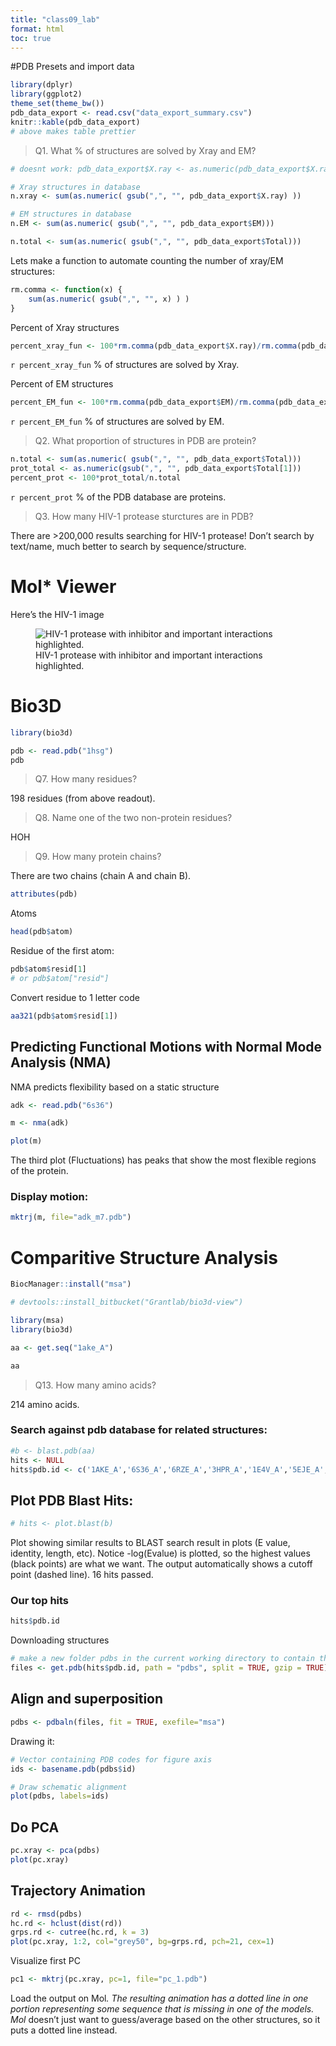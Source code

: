 ```yaml
---
title: "class09_lab"
format: html
toc: true
---
```


#PDB
Presets and import data
```r
library(dplyr)
library(ggplot2)
theme_set(theme_bw())
pdb_data_export <- read.csv("data_export_summary.csv")
knitr::kable(pdb_data_export)
# above makes table prettier
```

> Q1. What % of structures are solved by Xray and EM?

```r
# doesnt work: pdb_data_export$X.ray <- as.numeric(pdb_data_export$X.ray)

# Xray structures in database
n.xray <- sum(as.numeric( gsub(",", "", pdb_data_export$X.ray) ))
```

```r
# EM structures in database
n.EM <- sum(as.numeric( gsub(",", "", pdb_data_export$EM)))
```

```r
n.total <- sum(as.numeric( gsub(",", "", pdb_data_export$Total)))
```

Lets make a function to automate counting the number of xray/EM structures:
```r
rm.comma <- function(x) {
    sum(as.numeric( gsub(",", "", x) ) )
}
```

Percent of Xray structures
```r
percent_xray_fun <- 100*rm.comma(pdb_data_export$X.ray)/rm.comma(pdb_data_export$Total)
```

`r percent_xray_fun` % of structures are solved by Xray.

Percent of EM structures
```r
percent_EM_fun <- 100*rm.comma(pdb_data_export$EM)/rm.comma(pdb_data_export$Total)
```

`r percent_EM_fun` % of structures are solved by EM.

> Q2. What proportion of structures in PDB are protein?

```r
n.total <- sum(as.numeric( gsub(",", "", pdb_data_export$Total)))
prot_total <- as.numeric(gsub(",", "", pdb_data_export$Total[1]))
percent_prot <- 100*prot_total/n.total
```

`r percent_prot` % of the PDB database are proteins.

> Q3. How many HIV-1 protease sturctures are in PDB?

There are >200,000 results searching for HIV-1 protease! 
Don't search by text/name, much better to search by sequence/structure.

# Mol* Viewer

Here's the HIV-1 image

![HIV-1 protease with inhibitor and important interactions highlighted.](1HSG.png)

# Bio3D

```r
library(bio3d)
```


```r
pdb <- read.pdb("1hsg")
pdb
```

> Q7. How many residues?

198 residues (from above readout).

> Q8. Name one of the two non-protein residues?

HOH

> Q9. How many protein chains?

There are two chains (chain A and chain B). 

```r
attributes(pdb)
```
Atoms
```r
head(pdb$atom)
```
Residue of the first atom:

```r
pdb$atom$resid[1]
# or pdb$atom["resid"]
```
Convert residue to 1 letter code
```r
aa321(pdb$atom$resid[1])
```

## Predicting Functional Motions with Normal Mode Analysis (NMA)

NMA predicts flexibility based on a static structure

```r
adk <- read.pdb("6s36")
```

```r
m <- nma(adk)
```

```r
plot(m)
```

The third plot (Fluctuations) has peaks that show the most flexible regions of the protein.

### Display motion:

```r
mktrj(m, file="adk_m7.pdb")
```

# Comparitive Structure Analysis

```r
BiocManager::install("msa")
```
```r
# devtools::install_bitbucket("Grantlab/bio3d-view")
```
```r
library(msa)
library(bio3d)
```

```r
aa <- get.seq("1ake_A")
```

```r
aa
```
> Q13. How many amino acids?

214 amino acids. 

### Search against pdb database for related structures:
```r
#b <- blast.pdb(aa)
hits <- NULL
hits$pdb.id <- c('1AKE_A','6S36_A','6RZE_A','3HPR_A','1E4V_A','5EJE_A','1E4Y_A','3X2S_A','6HAP_A','6HAM_A','4K46_A','3GMT_A','4PZL_A')
```

## Plot PDB Blast Hits:

```r
# hits <- plot.blast(b)
```

Plot showing similar results to BLAST search result in plots (E value, identity, length, etc). Notice -log(Evalue) is plotted, so the highest values (black points) are what we want. The output automatically shows a cutoff point (dashed line). 16 hits passed.

### Our top hits
```r
hits$pdb.id
```

Downloading structures

```r
# make a new folder pdbs in the current working directory to contain the structure files
files <- get.pdb(hits$pdb.id, path = "pdbs", split = TRUE, gzip = TRUE)
```

## Align and superposition

```r
pdbs <- pdbaln(files, fit = TRUE, exefile="msa")
```

Drawing it:
```r
# Vector containing PDB codes for figure axis
ids <- basename.pdb(pdbs$id)

# Draw schematic alignment
plot(pdbs, labels=ids)
```

## Do PCA

```r
pc.xray <- pca(pdbs)
plot(pc.xray)
```

## Trajectory Animation

```r
rd <- rmsd(pdbs)
hc.rd <- hclust(dist(rd))
grps.rd <- cutree(hc.rd, k = 3)
plot(pc.xray, 1:2, col="grey50", bg=grps.rd, pch=21, cex=1)
```

Visualize first PC
```r
pc1 <- mktrj(pc.xray, pc=1, file="pc_1.pdb")
```

Load the output on Mol*. The resulting animation has a dotted line in one portion representing some sequence that is missing in one of the models. Mol* doesn't just want to guess/average based on the other structures, so it puts a dotted line instead.
